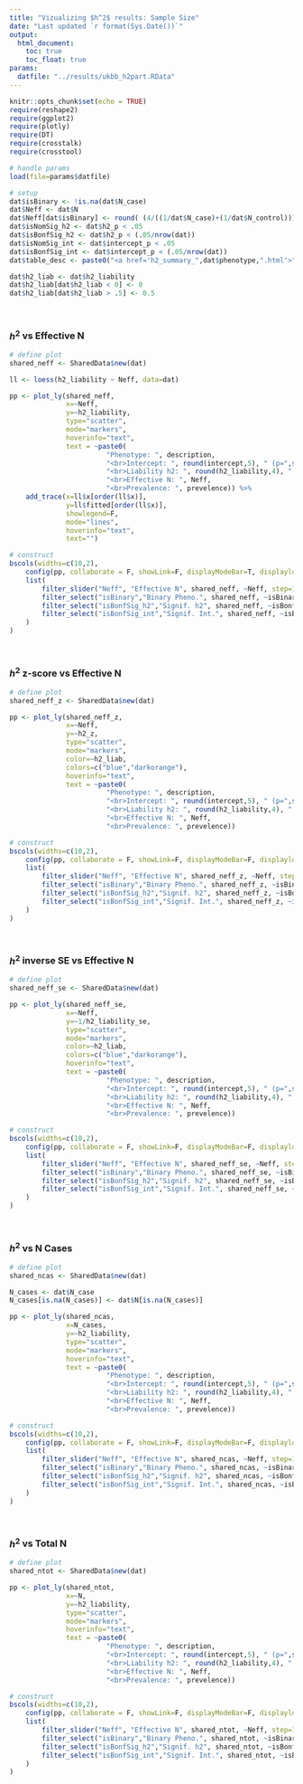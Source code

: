 ```yaml
---
title: "Vizualizing $h^2$ results: Sample Size"
date: "Last updated `r format(Sys.Date())`"
output: 
  html_document:
    toc: true
    toc_float: true
params:
  datfile: "../results/ukbb_h2part.RData"
---
```


```r
knitr::opts_chunk$set(echo = TRUE)
require(reshape2)
require(ggplot2)
require(plotly)
require(DT)
require(crosstalk)
require(crosstool)

# handle params
load(file=params$datfile)

# setup
dat$isBinary <- !is.na(dat$N_case)
dat$Neff <- dat$N
dat$Neff[dat$isBinary] <- round( (4/((1/dat$N_case)+(1/dat$N_control)))[dat$isBinary], 2)
dat$isNomSig_h2 <- dat$h2_p < .05
dat$isBonfSig_h2 <- dat$h2_p < (.05/nrow(dat))
dat$isNomSig_int <- dat$intercept_p < .05
dat$isBonfSig_int <- dat$intercept_p < (.05/nrow(dat))
dat$table_desc <- paste0("<a href='h2_summary_",dat$phenotype,".html'>",dat$description,"</a>")

dat$h2_liab <- dat$h2_liability
dat$h2_liab[dat$h2_liab < 0] <- 0
dat$h2_liab[dat$h2_liab > .5] <- 0.5

```

<br>

### $h^2$ vs Effective N

<div class="well">

```r
# define plot
shared_neff <- SharedData$new(dat)

ll <- loess(h2_liability ~ Neff, data=dat)

pp <- plot_ly(shared_neff, 
			  x=~Neff, 
			  y=~h2_liability, 
			  type="scatter",
			  mode="markers",
			  hoverinfo="text",
			  text = ~paste0(
			  		    "Phenotype: ", description,
			  			"<br>Intercept: ", round(intercept,5), " (p=",signif(intercept_p, 3),")",
			  			"<br>Liability h2: ", round(h2_liability,4), " (p=",signif(h2_p, 3),")",
			  			"<br>Effective N: ", Neff,
			  			"<br>Prevalence: ", prevelence)) %>%
	add_trace(x=ll$x[order(ll$x)],
			  y=ll$fitted[order(ll$x)],
			  showlegend=F,
			  mode="lines",
			  hoverinfo="text",
			  text="")

# construct
bscols(widths=c(10,2),
	config(pp, collaborate = F, showLink=F, displayModeBar=T, displaylogo=F, sendData=F),
	list(
		filter_slider("Neff", "Effective N", shared_neff, ~Neff, step=100, width="100%"),
		filter_select("isBinary","Binary Pheno.", shared_neff, ~isBinary, multiple=T),
		filter_select("isBonfSig_h2","Signif. h2", shared_neff, ~isBonfSig_h2, multiple=T),
		filter_select("isBonfSig_int","Signif. Int.", shared_neff, ~isBonfSig_int, multiple=T)
	)
)
```

</div>

<br> 

### $h^2$ z-score vs Effective N

<div class="well">

```r
# define plot
shared_neff_z <- SharedData$new(dat)

pp <- plot_ly(shared_neff_z,
			  x=~Neff, 
			  y=~h2_z, 
			  type="scatter",
			  mode="markers",
			  color=~h2_liab,
			  colors=c("blue","darkorange"),
			  hoverinfo="text",
			  text = ~paste0(
			  		    "Phenotype: ", description,
			  			"<br>Intercept: ", round(intercept,5), " (p=",signif(intercept_p, 3),")",
			  			"<br>Liability h2: ", round(h2_liability,4), " (p=",signif(h2_p, 3),")",
			  			"<br>Effective N: ", Neff,
			  			"<br>Prevalence: ", prevelence))

# construct
bscols(widths=c(10,2),
	config(pp, collaborate = F, showLink=F, displayModeBar=F, displaylogo=F, sendData=F),
	list(
		filter_slider("Neff", "Effective N", shared_neff_z, ~Neff, step=100, width="100%"),
		filter_select("isBinary","Binary Pheno.", shared_neff_z, ~isBinary, multiple=T),
		filter_select("isBonfSig_h2","Signif. h2", shared_neff_z, ~isBonfSig_h2, multiple=T),
		filter_select("isBonfSig_int","Signif. Int.", shared_neff_z, ~isBonfSig_int, multiple=T)
	)
)
```

</div>

<br> 


### $h^2$ inverse SE vs Effective N

<div class="well">

```r
# define plot
shared_neff_se <- SharedData$new(dat)

pp <- plot_ly(shared_neff_se,
			  x=~Neff, 
			  y=~1/h2_liability_se, 
			  type="scatter",
			  mode="markers",
			  color=~h2_liab,
			  colors=c("blue","darkorange"),
			  hoverinfo="text",
			  text = ~paste0(
			  		    "Phenotype: ", description,
			  			"<br>Intercept: ", round(intercept,5), " (p=",signif(intercept_p, 3),")",
			  			"<br>Liability h2: ", round(h2_liability,4), " (p=",signif(h2_p, 3),")",
			  			"<br>Effective N: ", Neff,
			  			"<br>Prevalence: ", prevelence))

# construct
bscols(widths=c(10,2),
	config(pp, collaborate = F, showLink=F, displayModeBar=F, displaylogo=F, sendData=F),
	list(
		filter_slider("Neff", "Effective N", shared_neff_se, ~Neff, step=100, width="100%"),
		filter_select("isBinary","Binary Pheno.", shared_neff_se, ~isBinary, multiple=T),
		filter_select("isBonfSig_h2","Signif. h2", shared_neff_se, ~isBonfSig_h2, multiple=T),
		filter_select("isBonfSig_int","Signif. Int.", shared_neff_se, ~isBonfSig_int, multiple=T)
	)
)
```

</div>

<br> 

### $h^2$ vs N Cases

<div class="well">

```r
# define plot
shared_ncas <- SharedData$new(dat)

N_cases <- dat$N_case
N_cases[is.na(N_cases)] <- dat$N[is.na(N_cases)]

pp <- plot_ly(shared_ncas, 
			  x=N_cases, 
			  y=~h2_liability, 
			  type="scatter",
			  mode="markers",
			  hoverinfo="text",
			  text = ~paste0(
			  		    "Phenotype: ", description,
			  			"<br>Intercept: ", round(intercept,5), " (p=",signif(intercept_p, 3),")",
			  			"<br>Liability h2: ", round(h2_liability,4), " (p=",signif(h2_p, 3),")",
			  			"<br>Effective N: ", Neff,
			  			"<br>Prevalence: ", prevelence))

# construct
bscols(widths=c(10,2),
	config(pp, collaborate = F, showLink=F, displayModeBar=F, displaylogo=F, sendData=F),
	list(
		filter_slider("Neff", "Effective N", shared_ncas, ~Neff, step=100, width="100%"),
		filter_select("isBinary","Binary Pheno.", shared_ncas, ~isBinary, multiple=T),
		filter_select("isBonfSig_h2","Signif. h2", shared_ncas, ~isBonfSig_h2, multiple=T),
		filter_select("isBonfSig_int","Signif. Int.", shared_ncas, ~isBonfSig_int, multiple=T)
	)
)
```

</div>

<br>


### $h^2$ vs Total N

<div class="well">

```r
# define plot
shared_ntot <- SharedData$new(dat)

pp <- plot_ly(shared_ntot, 
			  x=~N, 
			  y=~h2_liability, 
			  type="scatter",
			  mode="markers",
			  hoverinfo="text",
			  text = ~paste0(
			  		    "Phenotype: ", description,
			  			"<br>Intercept: ", round(intercept,5), " (p=",signif(intercept_p, 3),")",
			  			"<br>Liability h2: ", round(h2_liability,4), " (p=",signif(h2_p, 3),")",
			  			"<br>Effective N: ", Neff,
			  			"<br>Prevalence: ", prevelence))

# construct
bscols(widths=c(10,2),
	config(pp, collaborate = F, showLink=F, displayModeBar=F, displaylogo=F, sendData=F),
	list(
		filter_slider("Neff", "Effective N", shared_ntot, ~Neff, step=100, width="100%"),
		filter_select("isBinary","Binary Pheno.", shared_ntot, ~isBinary, multiple=T),
		filter_select("isBonfSig_h2","Signif. h2", shared_ntot, ~isBonfSig_h2, multiple=T),
		filter_select("isBonfSig_int","Signif. Int.", shared_ntot, ~isBonfSig_int, multiple=T)
	)
)
```
</div>

<br>



